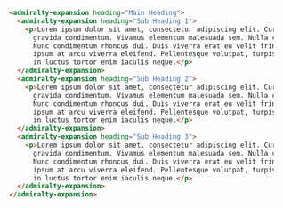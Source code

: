 ```html
    <admiralty-expansion heading="Main Heading">
      <admiralty-expansion heading="Sub Heading 1">
        <p>Lorem ipsum dolor sit amet, consectetur adipiscing elit. Curabitur ut vulputate justo. Nulla tincidunt
          gravida condimentum. Vivamus elementum malesuada sem. Nulla consequat semper fermentum. Etiam et tempus massa.
          Nunc condimentum rhoncus dui. Duis viverra erat eu velit fringilla, eu pretium orci tincidunt. Maecenas nec
          ipsum at arcu viverra eleifend. Pellentesque volutpat, turpis a sagittis facilisis, nisl nisi consequat neque,
          in luctus tortor enim iaculis neque.</p>
      </admiralty-expansion>
      <admiralty-expansion heading="Sub Heading 2">
        <p>Lorem ipsum dolor sit amet, consectetur adipiscing elit. Curabitur ut vulputate justo. Nulla tincidunt
          gravida condimentum. Vivamus elementum malesuada sem. Nulla consequat semper fermentum. Etiam et tempus massa.
          Nunc condimentum rhoncus dui. Duis viverra erat eu velit fringilla, eu pretium orci tincidunt. Maecenas nec
          ipsum at arcu viverra eleifend. Pellentesque volutpat, turpis a sagittis facilisis, nisl nisi consequat neque,
          in luctus tortor enim iaculis neque.</p>
      </admiralty-expansion>
      <admiralty-expansion heading="Sub Heading 3">
        <p>Lorem ipsum dolor sit amet, consectetur adipiscing elit. Curabitur ut vulputate justo. Nulla tincidunt
          gravida condimentum. Vivamus elementum malesuada sem. Nulla consequat semper fermentum. Etiam et tempus massa.
          Nunc condimentum rhoncus dui. Duis viverra erat eu velit fringilla, eu pretium orci tincidunt. Maecenas nec
          ipsum at arcu viverra eleifend. Pellentesque volutpat, turpis a sagittis facilisis, nisl nisi consequat neque,
          in luctus tortor enim iaculis neque.</p>
      </admiralty-expansion>
    </admiralty-expansion>
```
